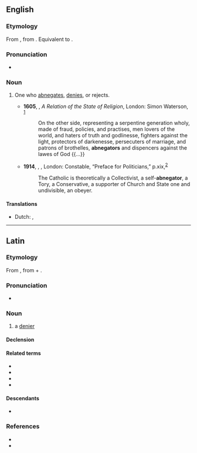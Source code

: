 ==English==

===Etymology===
From {{etyl|LL.|en}}, from {{etyl|la|en}} {{m|la|abnegatus}}. Equivalent to {{suffix|en|abnegate|or}}.

===Pronunciation===
* {{a|US}} {{IPA|/ˈæb.nɪˌɡeɪ.tɚ/|/ˈæb.niˌɡeɪ.tɚ/|lang=en}}

===Noun===
{{en-noun}}

# {{lb|en|rare}} One who [[abnegates]], [[denies]], or rejects. {{defdate|From early 17<sup>th</sup> century.}}
#* '''1605''', {{w|Edwin Sandys (died 1629)|Edwin Sandys}}, ''A Relation of the State of Religion'', London: Simon Waterson, <sup>[http://name.umdl.umich.edu/A11464.0001.001]</sup>
#*: On the other side, representing a serpentine generation wholy, made of fraud, policies, and practises, men lovers of the world, and haters of truth and godlinesse, fighters against the light, protectors of darkenesse, persecuters of marriage, and patrons of brothelles, '''abnegators''' and dispencers against the lawes of God {{...}}
#* '''1914''', {{w|George Bernard Shaw}}, ''{{w|John Bull's Other Island|John Bull’s Other Island}}'', London: Constable, “Preface for Politicians,” p.{{nbsp}}xix,<sup>[https://archive.org/details/in.ernet.dli.2015.504122]</sup>
#*: The Catholic is theoretically a Collectivist, a self-'''abnegator''', a Tory, a Conservative, a supporter of Church and State one and undivisible, an obeyer.

====Translations====
{{trans-top}}
* Dutch: {{t|nl|verloochenaar|m}}, {{t|nl|verwerper|m}}
{{trans-mid}}
{{trans-bottom}}


----

==Latin==

===Etymology===
From {{m|la|abnegō||refuse, deny, decline}}, from {{m|la|ab||from, away from}} + {{m|la|negō||deny; refuse, say no}}.

===Pronunciation===
* {{la-IPA|abnegātor}}

===Noun===
{{la-noun|abnegātor<3>}}

# a [[denier]]

====Declension====
{{la-ndecl|abnegātor<3>}}

====Related terms====
* {{l|la|abnegātiō}}
* {{l|la|abnegātīvus}}
* {{l|la|abnegātus}}
* {{l|la|abnegō}}

====Descendants====
* {{desc|en|abnegator|bor=1}}

===References===
* {{R:L&S}}
* {{R:NLW}}